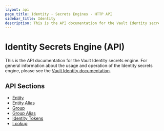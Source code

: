 ```yaml
---
layout: api
page_title: Identity - Secrets Engines - HTTP API
sidebar_title: Identity
description: This is the API documentation for the Vault Identity secrets engine.
---
```


# Identity Secrets Engine (API)

This is the API documentation for the Vault Identity secrets engine. For general
information about the usage and operation of the Identity secrets engine, please
see the [Vault Identity documentation](/vault/docs/secrets/identity).

## API Sections

- [Entity](entity)
- [Entity Alias](entity-alias)
- [Group](group)
- [Group Alias](group-alias)
- [Identity Tokens](tokens)
- [Lookup](lookup)
